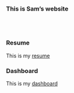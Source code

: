 <br><br>


### This is Sam's website
<br><br>

### Resume
This is my [resume](resume.html)

### Dashboard
This is my [dashboard](dashboard_template.html)




















